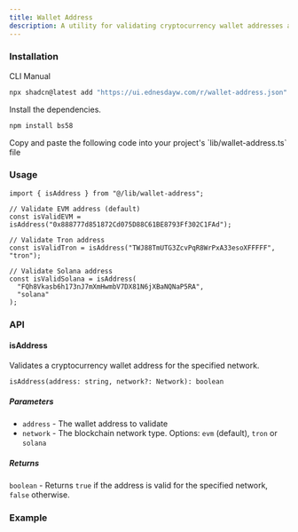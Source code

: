 ```yaml
---
title: Wallet Address
description: A utility for validating cryptocurrency wallet addresses across different networks.
---
```


### Installation

<Tabs defaultValue="cli">

<TabsList>
  <TabsTrigger value="cli">CLI</TabsTrigger>
  <TabsTrigger value="manual">Manual</TabsTrigger>
</TabsList>

<TabsContent value="cli">

```bash
npx shadcn@latest add "https://ui.ednesdayw.com/r/wallet-address.json"
```

</TabsContent>

<TabsContent value="manual">

<Steps>

<Step>Install the dependencies.</Step>

```bash
npm install bs58
```

<Step>
  Copy and paste the following code into your project's `lib/wallet-address.ts`
  file
</Step>

<ComponentSource name="wallet-address" />

</Steps>

</TabsContent>

</Tabs>

### Usage

```tsx
import { isAddress } from "@/lib/wallet-address";

// Validate EVM address (default)
const isValidEVM = isAddress("0x888777d851872Cd075D88C61BE8793Ff302C1FAd");

// Validate Tron address
const isValidTron = isAddress("TWJ88TmUTG3ZcvPqR8WrPxA33esoXFFFFF", "tron");

// Validate Solana address
const isValidSolana = isAddress(
  "FQh8Vkasb6h173nJ7mXmHwmbV7DX81N6jXBaNQNaP5RA",
  "solana"
);
```

### API

#### isAddress

Validates a cryptocurrency wallet address for the specified network.

```tsx
isAddress(address: string, network?: Network): boolean
```

##### Parameters

- `address` - The wallet address to validate
- `network` - The blockchain network type. Options: `evm` (default), `tron` or `solana`

##### Returns

`boolean` - Returns `true` if the address is valid for the specified network, `false` otherwise.

### Example

<ComponentPreview name="wallet-address-validation-demo" />
